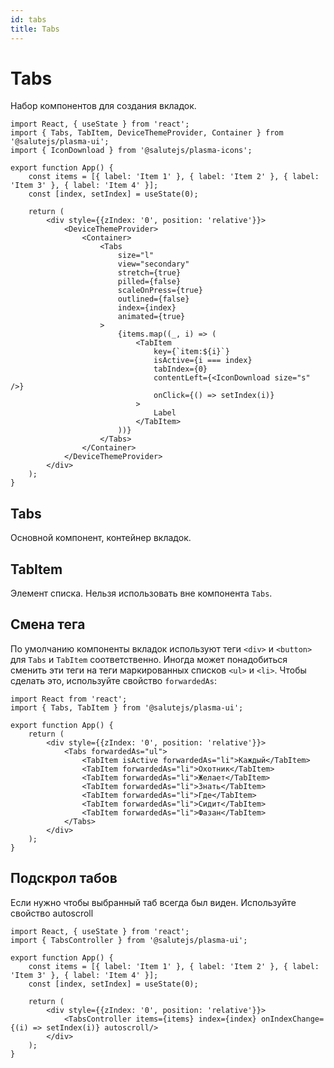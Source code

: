 ```yaml
---
id: tabs
title: Tabs
---
```



# Tabs
Набор компонентов для создания вкладок.

<StorybookLink name="Tabs" />

```tsx live
import React, { useState } from 'react';
import { Tabs, TabItem, DeviceThemeProvider, Container } from '@salutejs/plasma-ui';
import { IconDownload } from '@salutejs/plasma-icons';

export function App() {
    const items = [{ label: 'Item 1' }, { label: 'Item 2' }, { label: 'Item 3' }, { label: 'Item 4' }];
    const [index, setIndex] = useState(0);

    return (
        <div style={{zIndex: '0', position: 'relative'}}>
            <DeviceThemeProvider>
                <Container>
                    <Tabs
                        size="l"
                        view="secondary"
                        stretch={true}
                        pilled={false}
                        scaleOnPress={true}
                        outlined={false}
                        index={index}
                        animated={true}
                    >
                        {items.map((_, i) => (
                            <TabItem
                                key={`item:${i}`}
                                isActive={i === index}
                                tabIndex={0}
                                contentLeft={<IconDownload size="s" />}
                                onClick={() => setIndex(i)}
                            >
                                Label
                            </TabItem>
                        ))}
                    </Tabs>
                </Container>
            </DeviceThemeProvider>
        </div>
    );
}
```

## Tabs
Основной компонент, контейнер вкладок.

<PropsTable name="Tabs" />

## TabItem
Элемент списка. Нельзя использовать вне компонента `Tabs`.

<PropsTable name="TabItem" />

## Смена тега
По умолчанию компоненты вкладок используют теги `<div>` и `<button>` для `Tabs` и `TabItem` соответственно.
Иногда может понадобиться сменить эти теги на теги маркированных списков `<ul>` и `<li>`.
Чтобы сделать это, используйте свойство `forwardedAs`:

```tsx live
import React from 'react';
import { Tabs, TabItem } from '@salutejs/plasma-ui';

export function App() {
    return (
        <div style={{zIndex: '0', position: 'relative'}}>
            <Tabs forwardedAs="ul">
                <TabItem isActive forwardedAs="li">Каждый</TabItem>
                <TabItem forwardedAs="li">Охотник</TabItem>
                <TabItem forwardedAs="li">Желает</TabItem>
                <TabItem forwardedAs="li">Знать</TabItem>
                <TabItem forwardedAs="li">Где</TabItem>
                <TabItem forwardedAs="li">Сидит</TabItem>
                <TabItem forwardedAs="li">Фазан</TabItem>
            </Tabs>
        </div>
    );
}
```

## Подскрол табов
Если нужно чтобы выбранный таб всегда был виден. Используйте свойство autoscroll

```tsx live
import React, { useState } from 'react';
import { TabsController } from '@salutejs/plasma-ui';

export function App() {
    const items = [{ label: 'Item 1' }, { label: 'Item 2' }, { label: 'Item 3' }, { label: 'Item 4' }];
    const [index, setIndex] = useState(0);

    return (
        <div style={{zIndex: '0', position: 'relative'}}>
            <TabsController items={items} index={index} onIndexChange={(i) => setIndex(i)} autoscroll/>
        </div>
    );
}
```
